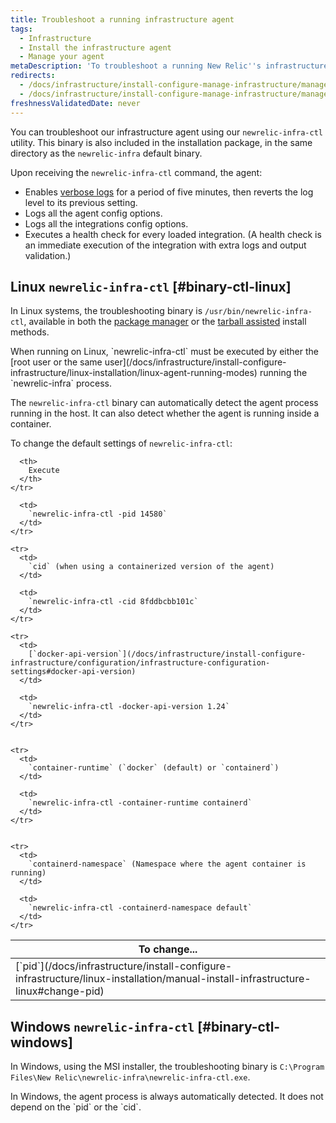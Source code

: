 ```yaml
---
title: Troubleshoot a running infrastructure agent
tags:
  - Infrastructure
  - Install the infrastructure agent
  - Manage your agent
metaDescription: 'To troubleshoot a running New Relic''s infrastructure agent, use the binary newrelic-infra-ctl.'
redirects:
  - /docs/infrastructure/install-configure-manage-infrastructure/manage-your-agent/troubleshooting-binary
  - /docs/infrastructure/install-configure-manage-infrastructure/manage-your-agent/troubleshoot-running-agent
freshnessValidatedDate: never
---
```


You can troubleshoot our infrastructure agent using our `newrelic-infra-ctl` utility. This binary is also included in the installation package, in the same directory as the `newrelic-infra` default binary.

Upon receiving the `newrelic-infra-ctl` command, the agent:

* Enables [verbose logs](/docs/infrastructure/new-relic-infrastructure/troubleshooting/generate-logs-troubleshooting-infrastructure) for a period of five minutes, then reverts the log level to its previous setting.
* Logs all the agent config options.
* Logs all the integrations config options.
* Executes a health check for every loaded integration. (A health check is an immediate execution of the integration with extra logs and output validation.)

## Linux `newrelic-infra-ctl` [#binary-ctl-linux]

In Linux systems, the troubleshooting binary is `/usr/bin/newrelic-infra-ctl`, available in both the [package manager](/docs/infrastructure/new-relic-infrastructure/installation/install-infrastructure-linux) or the [tarball assisted](/docs/infrastructure/install-configure-infrastructure/linux-installation/assisted-install-infrastructure-linux) install methods.

<Callout variant="important">
  When running on Linux, `newrelic-infra-ctl` must be executed by either the [root user or the same user](/docs/infrastructure/install-configure-infrastructure/linux-installation/linux-agent-running-modes) running the `newrelic-infra` process.
</Callout>

The `newrelic-infra-ctl` binary can automatically detect the agent process running in the host. It can also detect whether the agent is running inside a container.

To change the default settings of `newrelic-infra-ctl`:

<table>
  <thead>
    <tr>
      <th style={{ width: "300px" }}>
        To change...
      </th>

      <th>
        Execute
      </th>
    </tr>
  </thead>

  <tbody>
    <tr>
      <td>
        [`pid`](/docs/infrastructure/install-configure-infrastructure/linux-installation/manual-install-infrastructure-linux#change-pid)
      </td>

      <td>
        `newrelic-infra-ctl -pid 14580`
      </td>
    </tr>

    <tr>
      <td>
        `cid` (when using a containerized version of the agent)
      </td>

      <td>
        `newrelic-infra-ctl -cid 8fddbcbb101c`
      </td>
    </tr>

    <tr>
      <td>
        [`docker-api-version`](/docs/infrastructure/install-configure-infrastructure/configuration/infrastructure-configuration-settings#docker-api-version)
      </td>

      <td>
        `newrelic-infra-ctl -docker-api-version 1.24`
      </td>
    </tr>


    <tr>
      <td>
        `container-runtime` (`docker` (default) or `containerd`)
      </td>

      <td>
        `newrelic-infra-ctl -container-runtime containerd`
      </td>
    </tr>


    <tr>
      <td>
        `containerd-namespace` (Namespace where the agent container is running)
      </td>

      <td>
        `newrelic-infra-ctl -containerd-namespace default`
      </td>
    </tr>
  </tbody>
</table>

## Windows `newrelic-infra-ctl` [#binary-ctl-windows]

In Windows, using the MSI installer, the troubleshooting binary is `C:\Program Files\New Relic\newrelic-infra\newrelic-infra-ctl.exe`.

<Callout variant="important">
  In Windows, the agent process is always automatically detected. It does not depend on the `pid` or the `cid`.
</Callout>
